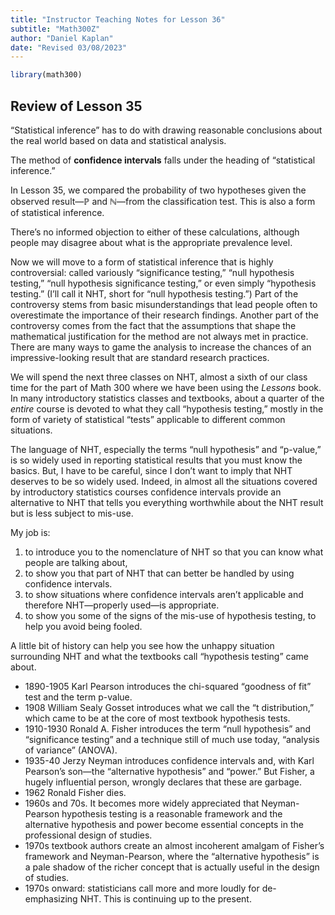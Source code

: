 ```yaml
---
title: "Instructor Teaching Notes for Lesson 36"
subtitle: "Math300Z"
author: "Daniel Kaplan"
date: "Revised 03/08/2023"
---
```



```r
library(math300)
```

## Review of Lesson 35

"Statistical inference" has to do with drawing reasonable conclusions about the real world based on data and statistical analysis.

The method of **confidence intervals** falls under the heading of "statistical inference." 

In Lesson 35, we compared the probability of two hypotheses given the observed result---$\mathbb P$ and $\mathbb N$---from the classification test. This is also a form of statistical inference. 

There's no informed objection to either of these calculations, although people may disagree about what is the appropriate prevalence level. 

Now we will move to a form of statistical inference that is highly controversial: called variously "significance testing," "null hypothesis testing," "null hypothesis significance testing," or even simply "hypothesis testing." (I'll call it NHT, short for "null hypothesis testing.") Part of the controversy stems from basic misunderstandings that lead people often to overestimate the importance of their research findings. Another part of the controversy comes from the fact that the assumptions that shape the mathematical justification for the method are not always met in practice. There are many ways to game the analysis to increase the chances of an impressive-looking result that are standard research practices.

We will spend the next three classes on NHT, almost a sixth of our class time for the part of Math 300 where we have been using the *Lessons* book. In many introductory statistics classes and textbooks, about a quarter of the *entire* course is devoted to what they call "hypothesis testing," mostly in the form of variety of statistical "tests" applicable to different common situations.

The language of NHT, especially the terms "null hypothesis" and "p-value," is so widely used in reporting statistical results that you must know the basics. But, I have to be careful, since I don't want to imply that NHT deserves to be so widely used. Indeed, in almost all the situations covered by introductory statistics courses confidence intervals provide an alternative to NHT that tells you everything worthwhile about the NHT result but is less subject to mis-use. 

My job is: 

1. to introduce you to the nomenclature of NHT so that you can know what people are talking about,
2. to show you that part of NHT that can better be handled by using confidence intervals.
3. to show situations where confidence intervals aren't applicable and therefore NHT---properly used---is appropriate.
4. to show you some of the signs of the mis-use of hypothesis testing, to help you avoid being fooled.

A little bit of history can help you see how the unhappy situation surrounding NHT and what the textbooks call "hypothesis testing" came about.

- 1890-1905 Karl Pearson introduces the chi-squared "goodness of fit" test and the term p-value.
- 1908 William Sealy Gosset introduces what we call the "t distribution," which came to be at the core of most textbook hypothesis tests.
- 1910-1930 Ronald A. Fisher introduces the term "null hypothesis" and "significance testing" and a technique still of much use today, "analysis of variance" (ANOVA).
- 1935-40 Jerzy Neyman introduces confidence intervals and, with Karl Pearson's son---the "alternative hypothesis" and "power." But Fisher, a hugely influential person, wrongly declares that these are garbage. 
- 1962 Ronald Fisher dies.
- 1960s and 70s. It becomes more widely appreciated that Neyman-Pearson hypothesis testing is a reasonable framework and the alternative hypothesis and power become essential concepts in the professional design of studies. 
- 1970s textbook authors create an almost incoherent amalgam of Fisher's framework and Neyman-Pearson, where the "alternative hypothesis" is a pale shadow of the richer concept that is actually useful in the design of studies.
- 1970s onward: statisticians call more and more loudly for de-emphasizing NHT. This is continuing up to the present.









